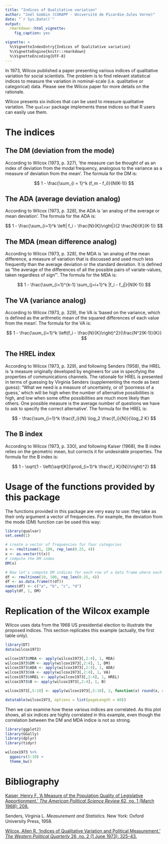 ```yaml
---
title: "Indices of Qualitative variation"
author: "Joël Gombin (CURAPP - Université de Picardie-Jules Verne)"
date: "`r Sys.Date()`"
output: 
  rmarkdown::html_vignette:
    fig_caption: yes

vignette: >
  %\VignetteIndexEntry{Indices of Qualitative variation}
  %\VignetteEngine{knitr::rmarkdown}
  %\VignetteEncoding{UTF-8}
---
```


In 1973, Wilcox published a paper presenting various indices of qualitative variation for social scientists. The problem is to find relevant statistical indices to measure the variation in nominal-scale (i.e. qualitative or categorical) data. Please see the Wilcox paper for more details on the rationale.

Wilcox presents six indices that can be used to measure qualitative variation. The `qualvar` package implements these indices so that R users can easily use them.

# The indices

## The DM (deviation from the mode)

According to Wilcox (1973, p. 327), 'the measure can be thought of as an index of deviation from the modal frequency, analogous to the variance as a measure of deviation from the mean'. The formula for the DM is:

$$ 1 - \frac{\sum_{i = 1}^k (f_m - f_i)}{N(K-1)} $$

## The ADA (average deviation analog)

According to Wilcox (1973, p. 328), the ADA is 'an analog of the average or
mean deviation'. The formula for the ADA is:

$$ 1 - \frac{\sum_{i=1}^k \left| f_i - \frac{N}{K}\right|}{2 \frac{N}{K}(K-1)} $$

## The MDA (mean difference analog)

According to Wilcox (1973, p. 328), the MDA is 'an analog of the mean
difference, a measure of variation that is discussed and used much less
frequently than the average deviation or the standard deviation. It is
defined as "the average of the differences of all the possible pairs of
variate-values, taken regardless of sign"'. The formula for the MDA is:

$$ 1 - \frac{\sum_{i=1}^{k-1} \sum_{j=i+1}^k |f_i - f_j|}{N(K-1)} $$

## The VA (variance analog)

According to Wilcox (1973, p. 329), the VA is 'based on the variance, which
is defined as the arithmetic mean of the squared differences of each value
from the mean'. The formula for the VA is:

$$ 1 - \frac{\sum_{i=1}^k \left(f_i - \frac{N}{K}\right)^2}{\frac{N^2(K-1)}{K}} $$

## The HREL index

According to Wilcox (1973, p. 329), and following Senders (1958), the HREL is 'a measure originally developed by engineers for use in specifying the properties of communications channels. The rationale for HREL is presented in terms of guessing by Virginia Senders (supplementing the mode as best guess): "What we need is a measure of uncertainty, or of 'poorness of a guess,' which will be high when the number of alternative possibilities is high, and low when some ofthe possibilities are much more likely than others. One possible measure is the average number of questions we have to ask to specify the correct alternative'. The formula for the HREL is:

$$ - \frac{\sum_{i=1}^k \frac{f_i}{N} \log_2 \frac{f_i}{N}}{\log_2 K} $$

## The B index

According to Wilcox (1973, p. 330), and following Kaiser (1968), the B index
relies on the geometric mean, but corrects it for undesirable properties. The formula for the B index is:

$$ 1 - \sqrt{1 - \left(\sqrt[K]{\prod_{i=1}^k \frac{f_i K}{N}}\right)^2} $$

# Usage of the functions provided by this package

The functions provided in this package are very easy to use: they take as their only argument a vector of frequencies. For example, the deviation from the mode (DM) function can be used this way:

```r
library(qualvar)
set.seed(1)

# create a vector of frequencies for four categories
x <- rmultinom(1, 100, rep_len(0.25, 4))
x <- as.vector(t(x))
# compute the DM index
DM(x)

# Now let's compute DM indices for each row of a data frame where each column represents a category
df <- rmultinom(10, 100, rep_len(0.25, 4))
df <- as.data.frame(t(df))
names(df) <- c("a", "b", "c", "d")
apply(df, 1, DM)
```


# Replication of the Wilcox example

Wilcox uses data from the 1968 US presidential election to illustrate the proposed indices. This section replicates this example (actually, the first table only). 

```r
library(DT)
data(wilcox1973)

wilcox1973$MDA <- apply(wilcox1973[,2:4], 1, MDA)
wilcox1973$DM <- apply(wilcox1973[,2:4], 1, DM)
wilcox1973$ADA <- apply(wilcox1973[,2:4], 1, ADA)
wilcox1973$VA <- apply(wilcox1973[,2:4], 1, VA)
wilcox1973$HREL <- apply(wilcox1973[,2:4], 1, HREL)
wilcox1973$B <- apply(wilcox1973[,2:4], 1, B)

wilcox1973[,5:10] <- apply(wilcox1973[,5:10], 2, function(x) round(x, digits = 3))

datatable(wilcox1973, options = list(pageLength = 60))

```

Then we can examine how these various indices are correlated. As this plot shows, all six indices are highly correlated in this example, even though the correlation between the DM and MDA indice is not so strong. 

```r
library(ggplot2)
library(GGally)
library(dplyr)
library(tidyr)

wilcox1973 %>%
  ggpairs(5:10) +
  theme_bw()

```



# Bibliography

[Kaiser, Henry F. ‘A Measure of the Population Quality of Legislative Apportionment.’ *The American Political Science Review* 62, no. 1 (March 1968): 208.](http://doi.org/10.2307/1953335)

Senders, Virginia L. *Measurement and Statistics.* New York: Oxford University Press, 1958.

[Wilcox, Allen R. ‘Indices of Qualitative Variation and Political Measurement.’ *The Western Political Quarterly* 26, no. 2 (1 June 1973): 325–43.](http://doi.org/10.2307/446831)

